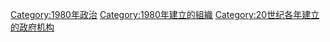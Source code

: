 {{Cat topic in year|topic=建立政府機構|year=1980}}

[[Category:1980年政治|Category:1980年政治]]
[[Category:1980年建立的組織|Category:1980年建立的組織]]
[[Category:20世纪各年建立的政府机构|Category:20世纪各年建立的政府机构]]